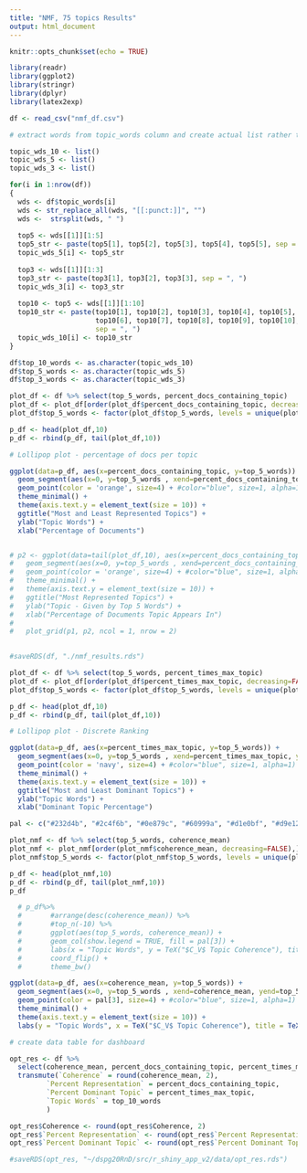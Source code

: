```yaml
---
title: "NMF, 75 topics Results"
output: html_document
---
```


```r
knitr::opts_chunk$set(echo = TRUE)
```


```r
library(readr)
library(ggplot2)
library(stringr)
library(dplyr)
library(latex2exp)
```

```r
df <- read_csv("nmf_df.csv")
```

```r
# extract words from topic_words column and create actual list rather than a string

topic_wds_10 <- list()
topic_wds_5 <- list()
topic_wds_3 <- list()

for(i in 1:nrow(df))
{
  wds <- df$topic_words[i]
  wds <- str_replace_all(wds, "[[:punct:]]", "")
  wds <-  strsplit(wds, " ")
  
  top5 <- wds[[1]][1:5]
  top5_str <- paste(top5[1], top5[2], top5[3], top5[4], top5[5], sep = ", ")
  topic_wds_5[i] <- top5_str 
  
  top3 <- wds[[1]][1:3]
  top3_str <- paste(top3[1], top3[2], top3[3], sep = ", ")
  topic_wds_3[i] <- top3_str
  
  top10 <- top5 <- wds[[1]][1:10]
  top10_str <- paste(top10[1], top10[2], top10[3], top10[4], top10[5], 
                     top10[6], top10[7], top10[8], top10[9], top10[10], 
                     sep = ", ")
  topic_wds_10[i] <- top10_str 
}

```

```r
df$top_10_words <- as.character(topic_wds_10)
df$top_5_words <- as.character(topic_wds_5)
df$top_3_words <- as.character(topic_wds_3)
```


```r
plot_df <- df %>% select(top_5_words, percent_docs_containing_topic)
plot_df <- plot_df[order(plot_df$percent_docs_containing_topic, decreasing=FALSE),]
plot_df$top_5_words <- factor(plot_df$top_5_words, levels = unique(plot_df$top_5_words))

```

```r
p_df <- head(plot_df,10)
p_df <- rbind(p_df, tail(plot_df,10))
```

```r
# Lollipop plot - percentage of docs per topic

ggplot(data=p_df, aes(x=percent_docs_containing_topic, y=top_5_words)) +
  geom_segment(aes(x=0, y=top_5_words , xend=percent_docs_containing_topic, yend=top_5_words), color="orange", size=2) +
  geom_point(color = 'orange', size=4) + #color="blue", size=1, alpha=1) 
  theme_minimal() +
  theme(axis.text.y = element_text(size = 10)) +
  ggtitle("Most and Least Represented Topics") +
  ylab("Topic Words") +
  xlab("Percentage of Documents")


# p2 <- ggplot(data=tail(plot_df,10), aes(x=percent_docs_containing_topic, y=top_5_words)) +
#   geom_segment(aes(x=0, y=top_5_words , xend=percent_docs_containing_topic, yend=top_5_words), color="orange", size=2) +
#   geom_point(color = 'orange', size=4) + #color="blue", size=1, alpha=1) 
#   theme_minimal() +
#   theme(axis.text.y = element_text(size = 10)) +
#   ggtitle("Most Represented Topics") +
#   ylab("Topic - Given by Top 5 Words") +
#   xlab("Percentage of Documents Topic Appears In")  
# 
#   plot_grid(p1, p2, ncol = 1, nrow = 2)
  
```
```r
#saveRDS(df, "./nmf_results.rds")
```

```r
plot_df <- df %>% select(top_5_words, percent_times_max_topic)
plot_df <- plot_df[order(plot_df$percent_times_max_topic, decreasing=FALSE),]
plot_df$top_5_words <- factor(plot_df$top_5_words, levels = unique(plot_df$top_5_words))

p_df <- head(plot_df,10)
p_df <- rbind(p_df, tail(plot_df,10))
```



```r
# Lollipop plot - Discrete Ranking

ggplot(data=p_df, aes(x=percent_times_max_topic, y=top_5_words)) +
  geom_segment(aes(x=0, y=top_5_words , xend=percent_times_max_topic, yend=top_5_words), color="navy", size=2) +
  geom_point(color = 'navy', size=4) + #color="blue", size=1, alpha=1) 
  theme_minimal() +
  theme(axis.text.y = element_text(size = 10)) +
  ggtitle("Most and Least Dominant Topics") +
  ylab("Topic Words") +
  xlab("Dominant Topic Percentage")
```
```r
pal <- c("#232d4b", "#2c4f6b", "#0e879c", "#60999a", "#d1e0bf", "#d9e12b", "#e6ce3a", "#e6a01d", "#e57200", "#fdfdfd")
```

```r
plot_nmf <- df %>% select(top_5_words, coherence_mean)
plot_nmf <- plot_nmf[order(plot_nmf$coherence_mean, decreasing=FALSE),]
plot_nmf$top_5_words <- factor(plot_nmf$top_5_words, levels = unique(plot_nmf$top_5_words))

p_df <- head(plot_nmf,10)
p_df <- rbind(p_df, tail(plot_nmf,10))
p_df
```

```r
  # p_df%>%
  #       #arrange(desc(coherence_mean)) %>%
  #       #top_n(-10) %>%
  #       ggplot(aes(top_5_words, coherence_mean)) +
  #       geom_col(show.legend = TRUE, fill = pal[3]) +
  #       labs(x = "Topic Words", y = TeX("$C_V$ Topic Coherence"), title = TeX("Most and Least Coherent Topics")) +
  #       coord_flip() +
  #       theme_bw()

ggplot(data=p_df, aes(x=coherence_mean, y=top_5_words)) +
  geom_segment(aes(x=0, y=top_5_words , xend=coherence_mean, yend=top_5_words), color=pal[3], size=2) +
  geom_point(color = pal[3], size=4) + #color="blue", size=1, alpha=1) 
  theme_minimal() +
  theme(axis.text.y = element_text(size = 10)) +
  labs(y = "Topic Words", x = TeX("$C_V$ Topic Coherence"), title = TeX("Most and Least Coherent   Topics"))
```

```r
# create data table for dashboard

opt_res <- df %>% 
  select(coherence_mean, percent_docs_containing_topic, percent_times_max_topic, top_10_words) %>%
  transmute(`Coherence` = round(coherence_mean, 2), 
         `Percent Representation` = percent_docs_containing_topic,
         `Percent Dominant Topic` = percent_times_max_topic,
         `Topic Words` = top_10_words
         )
```

```r
opt_res$Coherence <- round(opt_res$Coherence, 2)
opt_res$`Percent Representation` <- round(opt_res$`Percent Representation`, 2)
opt_res$`Percent Dominant Topic` <- round(opt_res$`Percent Dominant Topic`, 2)
```

```r
#saveRDS(opt_res, "~/dspg20RnD/src/r_shiny_app_v2/data/opt_res.rds")
```


